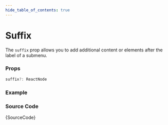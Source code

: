 ```yaml
---
hide_table_of_contents: true
---
```



# Suffix

The `suffix` prop allows you to add additional content or elements after the label of a submenu.

### Props

```ts noCopy
suffix?: ReactNode
```

### Example

<IframeWindow url='https://demos.themeselection.com/materio-mui-nextjs-admin-template/demo-1/en/menu-examples/vertical-menu/submenu/suffix' />

### Source Code

<TsToJsCodeSnippet>{SourceCode}</TsToJsCodeSnippet>
